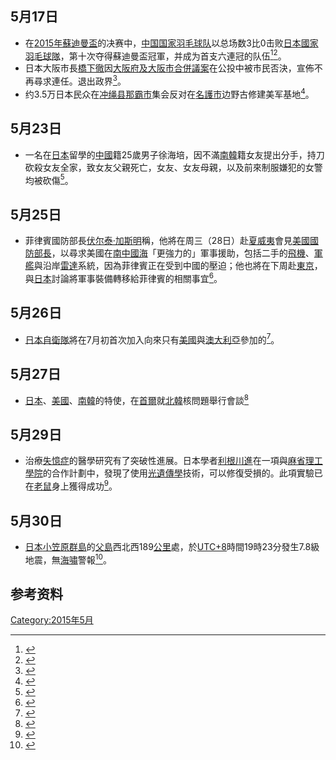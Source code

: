 <noinclude>{{monthInJapan|2015|5}}</noinclude>

== 5月17日 ==
*在[[2015年蘇迪曼盃|2015年蘇迪曼盃]]的决赛中，[[中国国家羽毛球队|中国国家羽毛球队]]以总场数3比0击败[[日本國家羽毛球隊|日本國家羽毛球隊]]，第十次夺得蘇迪曼盃冠軍，并成为首支六連冠的队伍<ref>{{cite news|title=中国羽毛球队横扫日本夺得苏杯六连冠|url=http://news.163.com/15/0517/17/APR9DBAF000146BE.html|agency=新华网|date=2015-05-17|access-date=2015-06-02|archive-url=https://web.archive.org/web/20150518095621/http://news.163.com/15/0517/17/APR9DBAF000146BE.html|archive-date=2015-05-18|dead-url=yes}}{{zh-cn}}</ref><ref>{{cite news|title=日本、過去最高の「銀」　決勝は中国に完敗　スディルマン杯|url=http://www.sankei.com/sports/news/150517/spo1505170033-n1.html|agency=産経新聞社|date=2015-05-17|accessdate=2015-06-02|archive-date=2015-05-18|archive-url=https://web.archive.org/web/20150518103003/http://www.sankei.com/sports/news/150517/spo1505170033-n1.html|dead-url=no}}{{ja}}</ref>。
*日本大阪市長[[橋下徹|橋下徹]]因[[大阪都構想#公民投票|大阪府及大阪市合併議案]]在公投中被市民否決，宣佈不再尋求連任。退出政界<ref>{{Cite web |url=http://www.ribenxinwen.com/html/c/201505/18-22923.html |title=大阪都计划遭否决市长宣布引退 |accessdate=2015-06-02 |archive-date=2015-05-17 |archive-url=https://archive.is/20150517162520/http://www.ribenxinwen.com/html/c/201505/18-22923.html |dead-url=yes }}</ref>。
*约3.5万日本民众在[[冲绳县|冲绳县]][[那霸市|那霸市]]集会反对在[[名護市|名護市]]边野古修建美军基地<ref>{{cite news|title=日前首相鸠山现身冲绳集会 反对新建美军基地|url=http://news.sina.com.cn/w/2015-05-18/144231846076.shtml|accessdate=2015-05-18|agency=法制晚报|date=2015-05-18|archive-date=2016-03-04|archive-url=https://web.archive.org/web/20160304115158/http://news.sina.com.cn/w/2015-05-18/144231846076.shtml|dead-url=no}}</ref>。

== 5月23日 ==
*一名在[[日本|日本]]留學的[[中華人民共和國|中國]]籍25歲男子徐海培，因不滿[[南韓|南韓]]籍女友提出分手，持刀砍殺女友全家，致女友父親死亡，女友、女友母親，以及前來制服嫌犯的女警均被砍傷<ref>{{cite news|title=一中國留學生在東京入室殺害韓國男子被逮捕|url=https://tchina.kyodonews.jp/news/2015/05/98055.html|accessdate=2015-05-23|agency=[[共同社|共同社]]|date=2015-05-23|archive-date=2015-07-22|archive-url=https://web.archive.org/web/20150722222050/http://tchina.kyodonews.jp/news/2015/05/98055.html|dead-url=no}}</ref>。

== 5月25日 ==
*菲律賓國防部長[[伏尔泰·加斯明|伏尔泰·加斯明]]稱，他將在周三（28日）赴[[夏威夷|夏威夷]]會見[[美國國防部長|美國國防部長]]，以尋求美國在[[南中國海|南中國海]]「更強力的」軍事援助，包括二手的[[飛機|飛機]]、[[軍艦|軍艦]]與沿岸[[雷達|雷達]]系統，因為菲律賓正在受到中國的壓迫；他也將在下周赴[[東京|東京]]，與[[日本|日本]]討論將軍事裝備轉移給菲律賓的相關事宜<ref>{{cite news|author1=FORT SAN FELIPE|title=Philippines seeks stronger commitment from U.S. in South China Sea dispute|url=http://news.yahoo.com/philippines-seeks-stronger-commitment-u-south-china-sea-120456387.html|accessdate=2015-05-25|agency=路透社|date=2015-05-25|language=en|archive-date=2015-05-25|archive-url=https://web.archive.org/web/20150525182001/http://news.yahoo.com/philippines-seeks-stronger-commitment-u-south-china-sea-120456387.html|dead-url=no}}</ref>。

== 5月26日 ==
*[[日本自衛隊|日本自衛隊]]將在7月初首次加入向來只有[[美國|美國]]與[[澳大利亞|澳大利亞]]參加的{{link-en|護身軍刀演習|Exercise Talisman Saber}}<ref>{{cite news|title=日本加入美澳聯合軍演 制衡中國南海擴張|url=http://news.ltn.com.tw/news/world/breakingnews/1328882/print|accessdate=2015-05-26|agency=[[自由時報|自由時報]]|date=2015-05-26|archive-date=2015-05-26|archive-url=https://web.archive.org/web/20150526172012/http://news.ltn.com.tw/news/world/breakingnews/1328882/print|dead-url=no}}</ref>。

== 5月27日 ==
*[[日本|日本]]、[[美國|美國]]、[[南韓|南韓]]的特使，在[[首爾|首爾]]就[[北韓|北韓]]核問題舉行會談<ref>{{cite news|author1=Jack Kim|title=U.S., South Korea, Japan seek to raise pressure on North's nuclear program|url=http://news.yahoo.com/u-south-korea-japan-seek-raise-pressure-norths-081026395.html|accessdate=2015-05-27|agency=路透社|date=2015-05-27|language=en|archive-date=2015-05-27|archive-url=https://web.archive.org/web/20150527163412/http://news.yahoo.com/u-south-korea-japan-seek-raise-pressure-norths-081026395.html|dead-url=no}}</ref>

== 5月29日 ==
*治療[[失憶症|失憶症]]的醫學研究有了突破性進展。日本學者[[利根川進|利根川進]]在一項{{link-ja|腦科學總合研究所|脳科学総合研究センター}}與[[麻省理工學院|麻省理工學院]]的合作計劃中，發現了使用[[光遺傳學|光遺傳學]]技術，可以修復受損的{{link-ja|記憶痕跡|記憶痕跡}}。此項實驗已在[[老鼠|老鼠]]身上獲得成功<ref>{{cite news|author1=JEAN-LOUIS SANTINI|title=Scientists just brought back memories that mice had 'forgotten'|url=http://www.businessinsider.com/afp-scientists-restore-lost-memory-in-mice-shedding-light-on-amnesia-2015-5|accessdate=2015-05-29|agency=AFP|publisher=[[Business_insider|Business insider]]|date=2015-05-29|language=en|archive-date=2015-05-29|archive-url=https://web.archive.org/web/20150529223338/http://www.businessinsider.com/afp-scientists-restore-lost-memory-in-mice-shedding-light-on-amnesia-2015-5|dead-url=no}}</ref>。

== 5月30日 ==
*[[日本|日本]][[小笠原群島|小笠原群島]]的[[父島|父島]]西北西189[[公里|公里]]處，於[[UTC+8|UTC+8]]時間19時23分發生7.8級地震，無[[海嘯|海嘯]]警報<ref>{{cite news|title=Strong earthquake hits off Japan coast|url=http://www.bbc.com/news/world-asia-32943904|accessdate=2015-05-30|agency=BBC|date=2015-05-30|language=en|archive-date=2015-05-31|archive-url=https://web.archive.org/web/20150531024952/http://www.bbc.com/news/world-asia-32943904|dead-url=no}}</ref>。

== 参考资料 ==
{{reflist|3}}

[[Category:2015年5月|Category:2015年5月]]